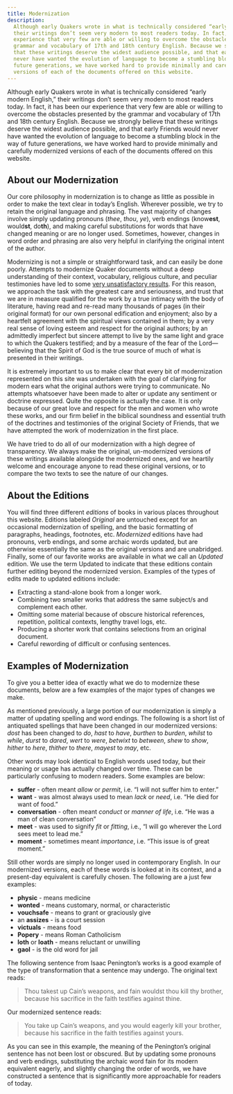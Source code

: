 ```yaml
---
title: Modernization
description:
  Although early Quakers wrote in what is technically considered “early modern English,”
  their writings don’t seem very modern to most readers today. In fact, it has been our
  experience that very few are able or willing to overcome the obstacles presented by the
  grammar and vocabulary of 17th and 18th century English. Because we strongly believe
  that these writings deserve the widest audience possible, and that early Friends would
  never have wanted the evolution of language to become a stumbling block in the way of
  future generations, we have worked hard to provide minimally and carefully modernized
  versions of each of the documents offered on this website.
---
```


<Lead>
  Although early Quakers wrote in what is technically considered “early modern English,”
  their writings don’t seem very modern to most readers today. In fact, it has been our
  experience that very few are able or willing to overcome the obstacles presented by the
  grammar and vocabulary of 17th and 18th century English. Because we strongly believe
  that these writings deserve the widest audience possible, and that early Friends would
  never have wanted the evolution of language to become a stumbling block in the way of
  future generations, we have worked hard to provide minimally and carefully modernized
  versions of each of the documents offered on this website.
</Lead>

## About our Modernization

Our core philosophy in modernization is to change as little as possible in order to make
the text clear in today’s English. Wherever possible, we try to retain the original
language and phrasing. The vast majority of changes involve simply updating pronouns
(_thee_, _thou_, _ye_), verb endings (know**est**, would**st**, do**th**), and making
careful substitutions for words that have changed meaning or are no longer used.
Sometimes, however, changes in word order and phrasing are also very helpful in clarifying
the original intent of the author.

Modernizing is not a simple or straightforward task, and can easily be done poorly.
Attempts to modernize Quaker documents without a deep understanding of their context,
vocabulary, religious culture, and peculiar testimonies have led to some
[very unsatisfactory results](http://www.qhpress.org/texts/barclay/apology/appendix.html).
For this reason, we approach the task with the greatest care and seriousness, and trust
that we are in measure qualified for the work by a true intimacy with the body of
literature, having read and re-read many thousands of pages (in their original format) for
our own personal edification and enjoyment; also by a heartfelt agreement with the
spiritual views contained in them; by a very real sense of loving esteem and respect for
the original authors; by an admittedly imperfect but sincere attempt to live by the same
light and grace to which the Quakers testified; and by a measure of the fear of the
Lord—believing that the Spirit of God is the true source of much of what is presented in
their writings.

It is extremely important to us to make clear that every bit of modernization represented
on this site was undertaken with the goal of clarifying for modern ears what the original
authors were trying to communicate. No attempts whatsoever have been made to alter or
update any sentiment or doctrine expressed. Quite the opposite is actually the case. It is
only because of our great love and respect for the men and women who wrote these works,
and our firm belief in the biblical soundness and essential truth of the doctrines and
testimonies of the original Society of Friends, that we have attempted the work of
modernization in the first place.

We have tried to do all of our modernization with a high degree of transparency. We always
make the original, un-modernized versions of these writings available alongside the
modernized ones, and we heartily welcome and encourage anyone to read these original
versions, or to compare the two texts to see the nature of our changes.

## About the Editions

You will find three different _editions_ of books in various places throughout this
website. Editions labeled _Original_ are untouched except for an occasional modernization
of spelling, and the basic formatting of paragraphs, headings, footnotes, etc.
_Modernized_ editions have had pronouns, verb endings, and some archaic words updated, but
are otherwise essentially the same as the original versions and are unabridged. Finally,
some of our favorite works are available in what we call an _Updated_ edition. We use the
term Updated to indicate that these editions contain further editing beyond the modernized
version. Examples of the types of edits made to updated editions include:

- Extracting a stand-alone book from a longer work.
- Combining two smaller works that address the same subject/s and complement each other.
- Omitting some material because of obscure historical references, repetition, political
  contexts, lengthy travel logs, etc.
- Producing a shorter work that contains selections from an original document.
- Careful rewording of difficult or confusing sentences.

## Examples of Modernization

To give you a better idea of exactly what we do to modernize these documents, below are a
few examples of the major types of changes we make.

As mentioned previously, a large portion of our modernization is simply a matter of
updating spelling and word endings. The following is a short list of antiquated spellings
that have been changed in our modernized versions: _dost_ has been changed to _do_, _hast_
to _have_, _burthen_ to _burden_, _whilst_ to _while_, _durst_ to _dared_, _wert_ to
_were_, _betwixt_ to _between_, _shew_ to _show_, _hither_ to _here_, _thither_ to
_there_, _mayest_ to _may_, etc.

Other words may look identical to English words used today, but their meaning or usage has
actually changed over time. These can be particularly confusing to modern readers. Some
examples are below:

- **suffer** - often meant _allow_ or _permit_, i.e. “I will not suffer him to enter.”
- **want** - was almost always used to mean _lack_ or _need_, i.e. “He died for want of
  food.”
- **conversation** - often meant _conduct_ or _manner of life_, i.e. “He was a man of
  clean conversation”
- **meet** - was used to signify _fit_ or _fitting_, i.e., “I will go wherever the Lord
  sees meet to lead me.”
- **moment** - sometimes meant _importance_, i.e. “This issue is of great moment.”

Still other words are simply no longer used in contemporary English. In our modernized
versions, each of these words is looked at in its context, and a present-day equivalent is
carefully chosen. The following are a just few examples:

- **physic** - means medicine
- **wonted** - means customary, normal, or characteristic
- **vouchsafe** - means to grant or graciously give
- an **assizes** - is a court session
- **victuals** - means food
- **Popery** - means Roman Catholicism
- **loth** or **loath** - means reluctant or unwilling
- **gaol** - is the old word for jail

The following sentence from Isaac Penington’s works is a good example of the type of
transformation that a sentence may undergo. The original text reads:

> Thou takest up Cain’s weapons, and fain wouldst thou kill thy brother, because his
> sacrifice in the faith testifies against thine.

Our modernized sentence reads:

> You take up Cain’s weapons, and you would eagerly kill your brother, because his
> sacrifice in the faith testifies against yours.

As you can see in this example, the meaning of the Penington’s original sentence has not
been lost or obscured. But by updating some pronouns and verb endings, substituting the
archaic word fain for its modern equivalent eagerly, and slightly changing the order of
words, we have constructed a sentence that is significantly more approachable for readers
of today.
